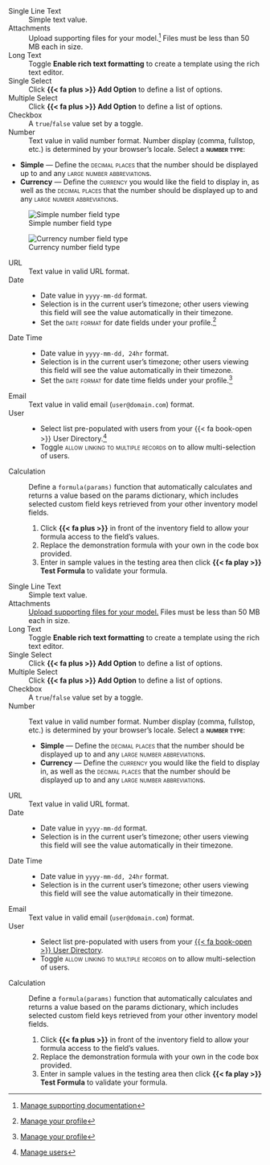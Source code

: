 :::: {.content-visible unless-format="revealjs"}
Single Line Text
: Simple text value.

Attachments
: Upload supporting files for your model.^[[Manage supporting documentation](/guide/model-inventory/edit-model-inventory-fields.qmd#manage-supporting-documentation)] Files must be less than 50 MB each in size.

Long Text
: Toggle **Enable rich text formatting** to create a template using the rich text editor.

Single Select
: Click **{{< fa plus >}} Add Option** to define a list of options.

Multiple Select
: Click **{{< fa plus >}} Add Option** to define a list of options. 

Checkbox
: A `true`/`false` value set by a toggle.

Number
: Text value in valid number format. Number display (comma, fullstop, etc.) is determined by your browser's locale. Select a **[number type]{.smallcaps}**:

- **Simple** — Define the [decimal places]{.smallcaps} that the number should be displayed up to and any [large number abbreviation]{.smallcaps}s.
- **Currency** — Define the [currency]{.smallcaps} you would like the field to display in, as well as the [decimal places]{.smallcaps} that the number should be displayed up to and any [large number abbreviation]{.smallcaps}s.

:::: {.flex .flex-wrap .justify-around}

::: {.w-50-ns}
![Simple number field type](/guide/model-inventory/number-simple.png){fig-alt="A screenshot showing a simple number field type" .screenshot group="number"} 

:::

::: {.w-40-ns}
![Currency number field type](/guide/model-inventory/number-currency.png){fig-alt="A screenshot showing a currency number field type" .screenshot group="number"}

:::

::::

URL
: Text value in valid URL format.

Date
: - Date value in `yyyy-mm-dd` format. 
- Selection is in the current user's timezone; other users viewing this field will see the value automatically in their timezone. 
- Set the [date format]{.smallcaps} for date fields under your profile.^[[Manage your profile](/guide/configuration/manage-your-profile.qmd#localization)]

Date Time
: - Date value in `yyyy-mm-dd, 24hr` format.
- Selection is in the current user's timezone; other users viewing this field will see the value automatically in their timezone. 
- Set the [date format]{.smallcaps} for date time fields under your profile.^[[Manage your profile](/guide/configuration/manage-your-profile.qmd#localization)]

Email
: Text value in valid email (`user@domain.com`) format.

User
: 
- Select list pre-populated with users from your {{< fa book-open >}} User Directory.^[[Manage users](/guide/configuration/manage-users.qmd)]
- Toggle [allow linking to multiple records]{.smallcaps} on to allow multi-selection of users.

Calculation <span id="calculation"></span> 
: Define a `formula(params)` function that automatically calculates and returns a value based on the params dictionary, which includes selected custom field keys retrieved from your other inventory model fields.

    1. Click **{{< fa plus >}}** in front of the inventory field to allow your formula access to the field's values.
    2. Replace the demonstration formula with your own in the code box provided.
    3. Enter in sample values in the testing area then click **{{< fa play >}} Test Formula** to validate your formula.

::::

:::: {.content-hidden unless-format="revealjs"}
Single Line Text
: Simple text value.

Attachments
: [Upload supporting files for your model.](/guide/model-inventory/edit-model-inventory-fields.qmd#manage-supporting-documentation){target="_blank"} Files must be less than 50 MB each in size.

Long Text
: Toggle **Enable rich text formatting** to create a template using the rich text editor.

Single Select
: Click **{{< fa plus >}} Add Option** to define a list of options.

Multiple Select
: Click **{{< fa plus >}} Add Option** to define a list of options.

Checkbox
: A `true`/`false` value set by a toggle.

Number
: Text value in valid number format. Number display (comma, fullstop, etc.) is determined by your browser's locale. Select a **[number type]{.smallcaps}**:

    - **Simple** — Define the [decimal places]{.smallcaps} that the number should be displayed up to and any [large number abbreviation]{.smallcaps}s.
    - **Currency** — Define the [currency]{.smallcaps} you would like the field to display in, as well as the [decimal places]{.smallcaps} that the number should be displayed up to and any [large number abbreviation]{.smallcaps}s.

URL
: Text value in valid URL format.

Date
: - Date value in `yyyy-mm-dd` format. 
- Selection is in the current user's timezone; other users viewing this field will see the value automatically in their timezone. 

Date Time
: - Date value in `yyyy-mm-dd, 24hr` format.
- Selection is in the current user's timezone; other users viewing this field will see the value automatically in their timezone. 

Email
: Text value in valid email (`user@domain.com`) format.

User
: 
- Select list pre-populated with users from your [{{< fa book-open >}} User Directory](/guide/configuration/manage-users.qmd){target="_blank"}.
- Toggle [allow linking to multiple records]{.smallcaps} on to allow multi-selection of users.

Calculation <span id="calculation"></span> 
: Define a `formula(params)` function that automatically calculates and returns a value based on the params dictionary, which includes selected custom field keys retrieved from your other inventory model fields.

    1. Click **{{< fa plus >}}** in front of the inventory field to allow your formula access to the field's values.
    2. Replace the demonstration formula with your own in the code box provided.
    3. Enter in sample values in the testing area then click **{{< fa play >}} Test Formula** to validate your formula.

::::